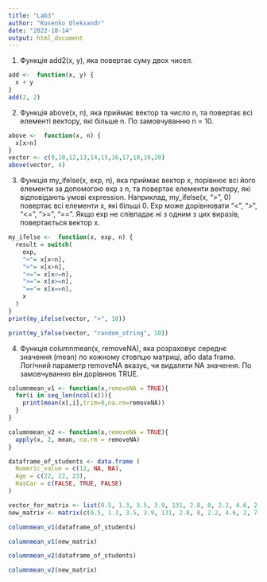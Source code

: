 ```yaml
---
title: "Lab3"
author: "Kosenko Oleksandr"
date: "2022-10-14"
output: html_document
---
```


1.  Функція add2(x, y), яка повертає суму двох чисел.

```r
add <-  function(x, y) {
  x + y
}
add(2, 2)
```

2.  Функція above(x, n), яка приймає вектор та число n, та повертає всі елементі вектору, які більше n. По замовчуванню n = 10.

```r
above <-  function(x, n) {
  x[x>n]
}
vector <- c(9,10,12,13,14,15,16,17,18,19,20)
above(vector, 4)
```

3.  Функція my_ifelse(x, exp, n), яка приймає вектор x, порівнює всі його елементи за допомогою exp з n, та повертає елементи вектору, які відповідають умові expression. Наприклад, my_ifelse(x, "\>", 0) повертає всі елементи x, які більші 0. Exp може дорівнювати "\<", "\>", "\<=", "\>=", "==". Якщо exp не співпадає ні з одним з цих виразів, повертається вектор x.

```r
my_ifelse <-  function(x, exp, n) {
  result = switch(  
    exp,  
    "<"= x[x<n],  
    ">"= x[x>n],  
    "<="= x[x<=n],  
    ">="= x[x>=n],
    "=="= x[x==n],
    x
  )
}
print(my_ifelse(vector, ">", 10))

print(my_ifelse(vector, "random_string", 10))
```

4.  Функція columnmean(x, removeNA), яка розраховує середнє значення (mean) по кожному стовпцю матриці, або data frame. Логічний параметр removeNA вказує, чи видаляти NA значення. По замовчуванню він дорівнює TRUE.

```r


columnmean_v1 <- function(x,removeNA = TRUE){
  for(i in seq_len(ncol(x))){
    print(mean(x[,i],trim=0,na.rm=removeNA))
  }
}

columnmean_v2 <- function(x,removeNA = TRUE){
  apply(x, 2, mean, na.rm = removeNA)
}

dataframe_of_students <- data.frame (
  Numeric_value = c(12, NA, NA),
  Age = c(22, 22, 23),
  HasCar = c(FALSE, TRUE, FALSE)
)

vector_for_matrix <- list(0.5, 1.3, 3.5, 3.9, 131, 2.8, 0, 2.2, 4.6, 2, 7, 5.1)
new_matrix <- matrix(c(0.5, 1.3, 3.5, 3.9, 131, 2.8, 0, 2.2, 4.6, 2, 7, 5.1))

columnmean_v1(dataframe_of_students)

columnmean_v1(new_matrix)

columnmean_v2(dataframe_of_students)

columnmean_v2(new_matrix)

```
